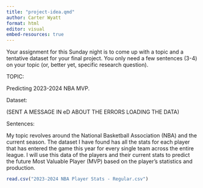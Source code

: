 ```yaml
---
title: "project-idea.qmd"
author: Carter Wyatt
format: html
editor: visual
embed-resources: true
---
```


Your assignment for this Sunday night is to come up with a topic and a tentative dataset for your final project. You only need a few sentences (3-4) on your topic (or, better yet, specific research question).

TOPIC:

Predicting 2023-2024 NBA MVP.

Dataset:

(SENT A MESSAGE IN eD ABOUT THE ERRORS LOADING THE DATA)

Sentences:

My topic revolves around the National Basketball Association (NBA) and the current season. The dataset I have found has all the stats for each player that has entered the game this year for every single team across the entire league. I will use this data of the players and their current stats to predict the future Most Valuable Player (MVP) based on the player's statistics and production.

```r
read.csv("2023-2024 NBA Player Stats - Regular.csv")
```
